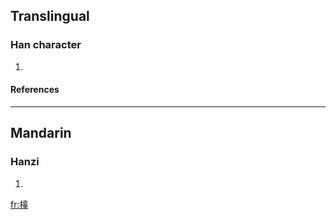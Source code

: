 ==Translingual==
===Han character===
{{Han char|rn=75|rad=木|as=12|sn=16|four=4494<sub>1</sub>|canj=木十口十 (DJRJ)}}
# {{defn|Han|sort=木12}}
====References====
{{Han ref|kx=0555.140|dkj=15598|dj=0945.020|hdz=21288.160|uh=6A6D|ud=27245|bh=E9C6|bd=59846}}

----
==Mandarin==
===Hanzi===
{{cmn-hanzi|pin=[[gū]] (gu1)|wg=ku<sup>1</sup>}}
# {{defn|Mandarin}}

[[fr:橭]]